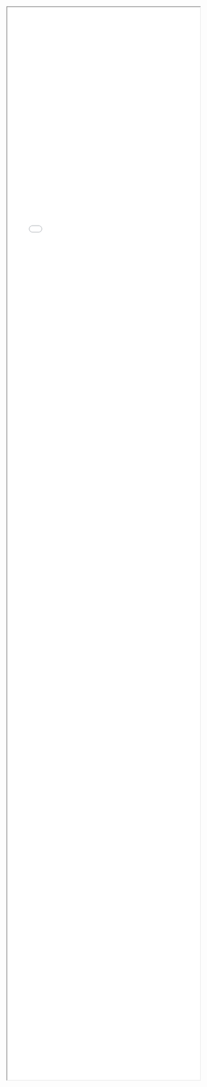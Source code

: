 <iframe style="width:100%; height: 70vh;" src="html/map_london_2016_workplace_mean.html" title="Map"></iframe>
